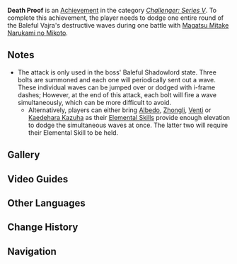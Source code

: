 {{Achievement Infobox
|title        = 
|id           = 82126
|order id     = 2126
|category     = Challenger: Series V
|description  = Dodge one entire round of the Baleful Vajra's destructive waves during one battle with [[End of the Oneiric Euthymia|Magatsu Mitake Narukami no Mikoto]].
|requirements = 
|primogems    = 10
|tracking     = 
|topic        = End of the Oneiric Euthymia
}}
'''Death Proof''' is an [[Achievement]] in the category ''[[Challenger: Series V]]''. To complete this achievement, the player needs to dodge one entire round of the Baleful Vajra's destructive waves during one battle with [[End of the Oneiric Euthymia|Magatsu Mitake Narukami no Mikoto]].

==Notes==
*The attack is only used in the boss' Baleful Shadowlord state. Three bolts are summoned and each one will periodically sent out a wave. These individual waves can be jumped over or dodged with i-frame dashes; However, at the end of this attack, each bolt will fire a wave simultaneously, which can be more difficult to avoid.
**Alternatively, players can either bring [[Albedo]], [[Zhongli]], [[Venti]] or [[Kaedehara Kazuha]] as their [[Elemental Skill]]s provide enough elevation to dodge the simultaneous waves at once. The latter two will require their Elemental Skill to be held.
<!--
==Trivia==
-->
==Gallery==
{{Preview
|size=300px
|file=Magatsu Mitake Narukami no Mikoto Attack 7
|caption=Baleful Vajra's Destructive Waves
}}

==Video Guides==
{{EVT
|video1   = Q4AZ_96W27M
|caption1 = "Death Proof" Achievement Challenger Series V
}}

==Other Languages==
{{Other Languages
|en      = Death Proof
|zhs     = 不坏之金刚
|zhs_rm  = Bùhuài zhī Jīn'gāng
|zht     = 不壞之金剛
|zht_rm  = Bùhuài zhī Jīn'gāng
|zh_tl   = 
|ja      = 不壊の金剛
|ja_rm   = Fue no Kongou
|ja_tl   = Unbreakable Adamant
|ja_note = Based on the idiom {{lang|mini=1|ja=金剛不壊|ja_rm=kongou fue|ja_tl=sturdy and indestructible; adamantine.}}
|ko      = 금강불괴
|ko_rm   = Geumgangbulgoe
|ko_tl   = Adamant
|es      = ¿Soy indestructible?
|es_tl   = Am I Indestructible?
|fr      = L'immortel/L'immortelle
|fr_tl   = The Immortal <small>(male/female)</small>
|ru      = Несокрушимость
|ru_tl   = 
|th      = นักสู้เดนตาย
|th_rm   = 
|th_tl   = 
|vi      = {{tt|Kim Cang Bất Hoại|金剛不壊}}
|vi_tl   = Unbreakable Adamant{{Sino|vi|ja|part=1}}
|de      = Unzerstörbar
|de_tl   = Indestructible
|id      = Tidak Ada Matinya!
|id_tl   = Never Dies!
|pt      = À Prova de Morte
|pt_tl   = 
}}
<!--
==See also==
*
-->

==Change History==
{{Change History|2.6}}
<!--
==References==
{{Reflist}}
-->
==Navigation==
{{Achievement Navbox|Challenger: Series V}}